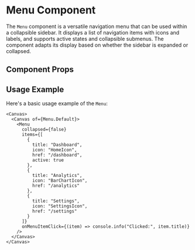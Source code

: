 

<Meta of={Menu} />

# Menu Component

The `Menu` component is a versatile navigation menu that can be used within a collapsible sidebar. It displays a list of navigation items with icons and labels, and supports active states and collapsible submenus. The component adapts its display based on whether the sidebar is expanded or collapsed.

## Component Props

<Canvas of={Menu.Default} />

<Controls />

## Usage Example

Here's a basic usage example of the `Menu`:

```tsx
<Canvas>
  <Canvas of={Menu.Default}>
    <Menu
      collapsed={false}
      items={[
        { 
          title: "Dashboard", 
          icon: "HomeIcon", 
          href: "/dashboard",
          active: true
        },
        { 
          title: "Analytics", 
          icon: "BarChartIcon", 
          href: "/analytics"
        },
        { 
          title: "Settings", 
          icon: "SettingsIcon", 
          href: "/settings"
        }
      ]}
      onMenuItemClick={(item) => console.info("Clicked:", item.title)}
    />
  </Canvas>
</Canvas>
``` 